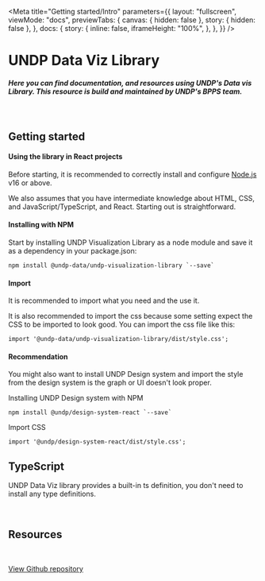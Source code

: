 
<Meta
  title="Getting started/Intro"
  parameters={{
    layout: "fullscreen",
    viewMode: "docs",
    previewTabs: {
      canvas: { hidden: false },
      story: { hidden: false },
    },
    docs: {
      story: {
        inline: false,
        iframeHeight: "100%",
      },
    },
  }}
/>

# UNDP Data Viz Library

##### Here you can find documentation, and resources using UNDP's Data vis Library. This resource is build and maintained by UNDP's BPPS team.

<br />

## Getting started

#### Using the library in React projects

Before starting, it is recommended to correctly install and configure [Node.js](https://nodejs.org/en/download) v16 or above.

We also assumes that you have intermediate knowledge about HTML, CSS, and JavaScript/TypeScript, and React. Starting out is straightforward.
      
#### Installing with NPM

Start by installing UNDP Visualization Library as a node module and save it as a dependency in your package.json:
```
npm install @undp-data/undp-visualization-library `--save`
```

#### Import

It is recommended to import what you need and the use it.

It is also recommended to import the css because some setting expect the CSS to be imported to look good. You can import the css file like this:
```
import '@undp-data/undp-visualization-library/dist/style.css';
```

#### Recommendation

You might also want to install UNDP Design system and import the style from the design system is the graph or UI doesn't look proper.

Installing UNDP Design system with NPM
```
npm install @undp/design-system-react `--save`
```
Import CSS
```
import '@undp/design-system-react/dist/style.css';
```

## TypeScript

UNDP Data Viz library provides a built-in ts definition, you don't need to install any type definitions.

<br />

## Resources

<br />

<div className="flex github">
  <a href="https://github.com/UNDP-Data/undp-visualization-library" target="_blank" className='flex items-center gap-2 bg-primary-gray-300 p-4'>
    <img width={'32px'} src={githubLogo} alt="" />
    <P className='m-0 md:m-0'>View Github repository</P>
  </a>
</div>